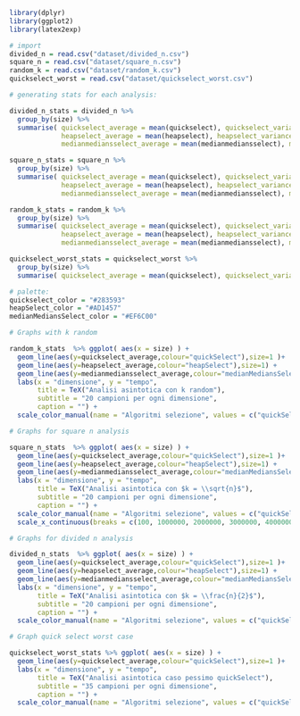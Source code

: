 ```r
library(dplyr)
library(ggplot2)
library(latex2exp)
```


```r
# import
divided_n = read.csv("dataset/divided_n.csv")
square_n = read.csv("dataset/square_n.csv")
random_k = read.csv("dataset/random_k.csv")
quickselect_worst = read.csv("dataset/quickselect_worst.csv")
```

```r
# generating stats for each analysis:

divided_n_stats = divided_n %>%
  group_by(size) %>%
  summarise( quickselect_average = mean(quickselect), quickselect_variance = var(quickselect) ,
             heapselect_average = mean(heapselect), heapselect_variance = var(heapselect),
             medianmediansselect_average = mean(medianmediansselect), medianmediansselect_variance = var(medianmediansselect))

square_n_stats = square_n %>%
  group_by(size) %>%
  summarise( quickselect_average = mean(quickselect), quickselect_variance = var(quickselect) ,
             heapselect_average = mean(heapselect), heapselect_variance = var(heapselect),
             medianmediansselect_average = mean(medianmediansselect), medianmediansselect_variance = var(medianmediansselect))

random_k_stats = random_k %>%
  group_by(size) %>%
  summarise( quickselect_average = mean(quickselect), quickselect_variance = var(quickselect) ,
             heapselect_average = mean(heapselect), heapselect_variance = var(heapselect),
             medianmediansselect_average = mean(medianmediansselect), medianmediansselect_variance = var(medianmediansselect))

quickselect_worst_stats = quickselect_worst %>%
  group_by(size) %>%
  summarise( quickselect_average = mean(quickselect), quickselect_variance = var(quickselect))
```

```r
# palette:
quickselect_color = "#283593"
heapSelect_color = "#AD1457"
medianMediansSelect_color = "#EF6C00"

# Graphs with k random

random_k_stats  %>% ggplot( aes(x = size) ) + 
  geom_line(aes(y=quickselect_average,colour="quickSelect"),size=1 )+
  geom_line(aes(y=heapselect_average,colour="heapSelect"),size=1) +
  geom_line(aes(y=medianmediansselect_average,colour="medianMediansSelect"),size=1) +
  labs(x = "dimensione", y = "tempo", 
       title = TeX("Analisi asintotica con k random"),
       subtitle = "20 campioni per ogni dimensione",
       caption = "") +
  scale_color_manual(name = "Algoritmi selezione", values = c("quickSelect" = quickselect_color, "heapSelect" = heapSelect_color, "medianMediansSelect" = medianMediansSelect_color))

# Graphs for square n analysis

square_n_stats  %>% ggplot( aes(x = size) ) + 
  geom_line(aes(y=quickselect_average,colour="quickSelect"),size=1 )+
  geom_line(aes(y=heapselect_average,colour="heapSelect"),size=1) +
  geom_line(aes(y=medianmediansselect_average,colour="medianMediansSelect"),size=1) +
  labs(x = "dimensione", y = "tempo", 
       title = TeX("Analisi asintotica con $k = \\sqrt{n}$"),
       subtitle = "20 campioni per ogni dimensione",
       caption = "") +
  scale_color_manual(name = "Algoritmi selezione", values = c("quickSelect" = quickselect_color, "heapSelect" = heapSelect_color, "medianMediansSelect" = medianMediansSelect_color)) +
  scale_x_continuous(breaks = c(100, 1000000, 2000000, 3000000, 4000000, 5000000), labels = c("100", "1M", "2M", "3M", "4M", "5M"))

# Graphs for divided n analysis

divided_n_stats  %>% ggplot( aes(x = size) ) + 
  geom_line(aes(y=quickselect_average,colour="quickSelect"),size=1 )+
  geom_line(aes(y=heapselect_average,colour="heapSelect"),size=1) +
  geom_line(aes(y=medianmediansselect_average,colour="medianMediansSelect"),size=1) +
  labs(x = "dimensione", y = "tempo", 
       title = TeX("Analisi asintotica con $k = \\frac{n}{2}$"),
       subtitle = "20 campioni per ogni dimensione",
       caption = "") +
  scale_color_manual(name = "Algoritmi selezione", values = c("quickSelect" = quickselect_color, "heapSelect" = heapSelect_color, "medianMediansSelect" = medianMediansSelect_color))

# Graph quick select worst case

quickselect_worst_stats %>% ggplot( aes(x = size) ) + 
  geom_line(aes(y=quickselect_average,colour="quickSelect"),size=1 )+
  labs(x = "dimensione", y = "tempo", 
       title = TeX("Analisi asintotica caso pessimo quickSelect"),
       subtitle = "35 campioni per ogni dimensione",
       caption = "") +
  scale_color_manual(name = "Algoritmi selezione", values = c("quickSelect" = quickselect_color))
```




